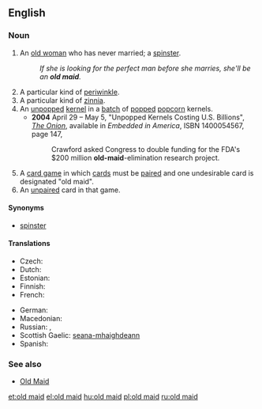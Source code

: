 {{also|Old Maid}}
==English==

===Noun===
{{en-noun|head=[[old]] [[maid]]}}

# {{pejorative}} An [[old woman]] who has never married; a [[spinster]].
#: ''If she is looking for the perfect man before she marries, she'll be an '''old maid'''.''
# A particular kind of [[periwinkle]].
# A particular kind of [[zinnia]].
# An [[unpopped]] [[kernel]] in a [[batch]] of [[pop]]ped [[popcorn]] kernels.
#* '''2004''' April 29 – May 5, "Unpopped Kernels Costing U.S. Billions", ''[[w:The Onion|The Onion]]'', available in ''Embedded in America'', ISBN 1400054567, page 147,
#*: Crawford asked Congress to double funding for the FDA's $200 million '''old-maid'''-elimination research project.
# A [[card game]] in which [[card]]s must be [[pair]]ed and one undesirable card is designated "old maid".
# An [[unpaired]] card in that game.

====Synonyms====
* {{sense|old unmarried woman}} [[spinster]]

====Translations====
{{trans-top|elderly unmarried woman}}
* Czech: {{t-|cs|stará panna|f}}
* Dutch: {{t-|nl|oude vrijster|f}}
* Estonian: {{t-|et|vanatüdruk}}
* Finnish: {{t+|fi|vanhapiika}}
* French: {{t+|fr|vieille fille|f}}
{{trans-mid}}
* German: {{t-|de|alte Jungfer|f}}
* Macedonian: {{t-|mk|стара мома|f|tr=stára móma}}
* Russian: {{t+|ru|старая дева|f|tr=stáraja d'éva}}, {{t+|ru|вековуха|f|tr=v'ekovúxa}}
* Scottish Gaelic: [[seana-mhaighdeann]] {{f}}
* Spanish: {{t-|es|solterona|f}}
{{trans-bottom}}

===See also===
* [[Old Maid]]

[[et:old maid]]
[[el:old maid]]
[[hu:old maid]]
[[pl:old maid]]
[[ru:old maid]]